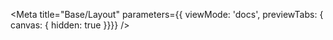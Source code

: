 
<Meta title="Base/Layout"
  parameters={{ viewMode: 'docs', previewTabs: { canvas: { hidden: true }}}}
  />

<div>
  <Title/>
  <Subtitle>Use our mobile-first, extremely flexible flexbox layout system to build all sorts of layouts. It consists of three components: <LinkTo story="container" kind="organisms-container"><b>container</b></LinkTo>, <LinkTo story="grid" kind="organisms-grid"><b>grid</b></LinkTo> and <LinkTo story="one-column" kind="organisms-section"><b>section</b></LinkTo></Subtitle>

## How it works

  ```twig dark
    {% embed "@organisms/container/container.twig" with {width: 'default', 'padding_x': 'default', padding_top: 'default'} only %}
      {% block content %}
      {% set cells = [
              'Cell 1',
              'Cell 2'
            ] %}
            {% include "@organisms/grid/grid.twig" with {
              attributes: create_attribute(),
              cells: cells,
              columns: 2,
              columns_width: 'equal',
              gutter: 'default'
            } only %}
    {% endblock %}
  {% endembed %}
  ```

  <p>This example above creates a two column grid inside a container. </p>
  <Subheading>Breaking it down, here’s how it works:</Subheading>
  <ul>
    <li>The container adds a maximum width [width].</li>
    <li>The container adds padding [padding_x] to browser borders.</li>
    <li>The container adds padding [padding_top] to the parent container.</li>
    <li>The grid has two columns [columns].</li>
    <li>The columns are 50%:50% [columns_width].</li>
    <li>There is a default spacing between the cells [gutter].</li>
  </ul>

## Section

  ```twig dark
  {% embed "@organisms/section/section.twig" with { columns: 2, headline: 'Section title', width: 'default', 'padding_x': 'default', padding_top: 'default'} %}
    {% block column_1 %}
      First column
    {% endblock %}
    {% block column_2 %}
      Second column
    {% endblock %}
  {% endembed %}
  ```
  <p>A section is a combination of a container and a grid to simplify the usage. The section has the same settings as grid and container.
  You can also use this pattern as a section in Drupal Layout Builder.
  </p>
</div>
